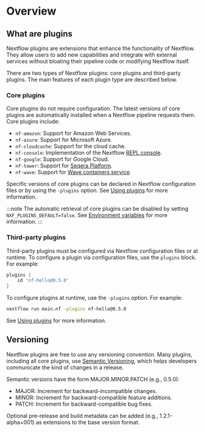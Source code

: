 # Overview

## What are plugins

Nextflow plugins are extensions that enhance the functionality of Nextflow. They allow users to add new capabilities and integrate with external services without bloating their pipeline code or modifying Nextflow itself.

There are two types of Nextflow plugins: core plugins and third-party plugins. The main features of each plugin type are described below.

<h3>Core plugins</h3>

Core plugins do not require configuration. The latest versions of core plugins are automatically installed when a Nextflow pipeline requests them. Core plugins include:

* `nf-amazon`: Support for Amazon Web Services.
* `nf-azure`: Support for Microsoft Azure.
* `nf-cloudcache`: Support for the cloud cache.
* `nf-console`: Implementation of the Nextflow [REPL console](https://seqera.io/blog/introducing-nextflow-console/).
* `nf-google`: Support for Google Cloud.
* `nf-tower`: Support for [Seqera Platform](https://seqera.io/platform/).
* `nf-wave`: Support for [Wave containers service](https://seqera.io/wave/).

Specific versions of core plugins can be declared in Nextflow configuration files or by using the `-plugins` option. See [Using plugins][using-plugins-page] for more information.

:::note
The automatic retrieval of core plugins can be disabled by setting `NXF_PLUGINS_DEFAULT=false`. See [Environment variables][dev-plugins-env-vars] for more information.
:::

<h3>Third-party plugins</h3>

Third-party plugins must be configured via Nextflow configuration files or at runtime. To configure a plugin via configuration files, use the `plugins` block. For example:

```groovy
plugins {
    id 'nf-hello@0.5.0'
}
```

To configure plugins at runtime, use the `-plugins` option. For example:

```bash
nextflow run main.nf -plugins nf-hello@0.5.0
```

See [Using plugins][using-plugins-page] for more information.

## Versioning

Nextflow plugins are free to use any versioning convention. Many plugins, including all core plugins, use [Semantic Versioning](https://semver.org/), which helps developers communicate the kind of changes in a release.

Semantic versions have the form MAJOR.MINOR.PATCH (e.g., 0.5.0):

* MAJOR: Increment for backward-incompatible changes.
* MINOR: Increment for backward-compatible feature additions.
* PATCH: Increment for backward-compatible bug fixes.

Optional pre-release and build metadata can be added (e.g., 1.2.1-alpha+001) as extensions to the base version format.

[dev-plugins-env-vars]: /nextflow_docs/nextflow_repo/docs/plugins/developing-plugins.mdx#environment-variables
[using-plugins-page]: /nextflow_docs/nextflow_repo/docs/using-plugins.mdx
